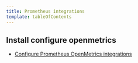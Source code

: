 ```yaml
---
title: Prometheus integrations
template: tableOfContents
---
```


## Install configure openmetrics

* [Configure Prometheus OpenMetrics integrations](/docs/integrations/prometheus-integrations/install-configure-openmetrics/configure-prometheus-openmetrics-integrations)
